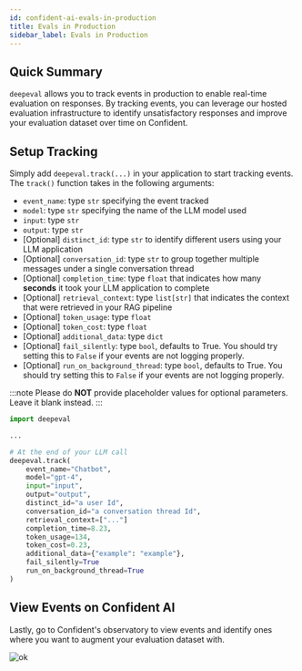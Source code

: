 ```yaml
---
id: confident-ai-evals-in-production
title: Evals in Production
sidebar_label: Evals in Production
---
```


## Quick Summary

`deepeval` allows you to track events in production to enable real-time evaluation on responses. By tracking events, you can leverage our hosted evaluation infrastructure to identify unsatisfactory responses and improve your evaluation dataset over time on Confident.

## Setup Tracking

Simply add `deepeval.track(...)` in your application to start tracking events. The `track()` function takes in the following arguments:

- `event_name`: type `str` specifying the event tracked
- `model`: type `str` specifying the name of the LLM model used
- `input`: type `str`
- `output`: type `str`
- [Optional] `distinct_id`: type `str` to identify different users using your LLM application
- [Optional] `conversation_id`: type `str` to group together multiple messages under a single conversation thread
- [Optional] `completion_time`: type `float` that indicates how many **seconds** it took your LLM application to complete
- [Optional] `retrieval_context`: type `list[str]` that indicates the context that were retrieved in your RAG pipeline
- [Optional] `token_usage`: type `float`
- [Optional] `token_cost`: type `float`
- [Optional] `additional_data`: type `dict`
- [Optional] `fail_silently`: type `bool`, defaults to True. You should try setting this to `False` if your events are not logging properly.
- [Optional] `run_on_background_thread`: type `bool`, defaults to True. You should try setting this to `False` if your events are not logging properly.

:::note
Please do **NOT** provide placeholder values for optional parameters. Leave it blank instead.
:::

```python
import deepeval

...

# At the end of your LLM call
deepeval.track(
    event_name="Chatbot",
    model="gpt-4",
    input="input",
    output="output",
    distinct_id="a user Id",
    conversation_id="a conversation thread Id",
    retrieval_context=["..."]
    completion_time=8.23,
    token_usage=134,
    token_cost=0.23,
    additional_data={"example": "example"},
    fail_silently=True
    run_on_background_thread=True
)

```

## View Events on Confident AI

Lastly, go to Confident's observatory to view events and identify ones where you want to augment your evaluation dataset with.

![ok](https://d2lsxfc3p6r9rv.cloudfront.net/observatory.png)
